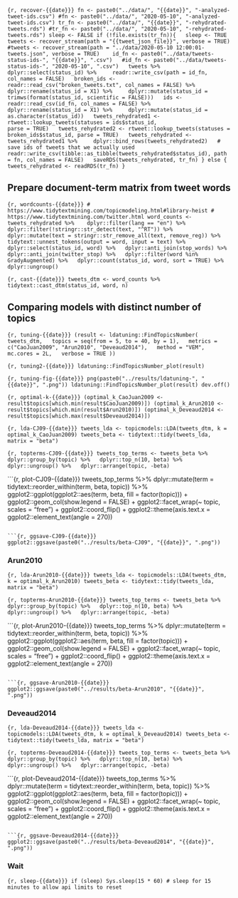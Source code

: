 

```{r, recover-{{date}}}
fn <- paste0("../data/", "{{date}}", "-analyzed-tweet-ids.csv")
#fn <- paste0("../data/", "2020-05-10", "-analyzed-tweet-ids.csv")
tr_fn <- paste0("../data/", "{{date}}", "-rehydrated-tweets.rds")
#tr_fn <- paste0("../data/", "2020-05-10", "-rehydrated-tweets.rds")
sleep <- FALSE
if (!file.exists(tr_fn)){
  sleep <- TRUE
  tweets <- recover_stream(path = "{{tweet_json_file}}", verbose = TRUE) 
  #tweets <- recover_stream(path = "../data/2020-05-10 12:00:01-tweets.json", verbose = TRUE) 
  id_fn <- paste0("../data/tweets-status-ids-", "{{date}}", ".csv")
  #id_fn <- paste0("../data/tweets-status-ids-", "2020-05-10", ".csv")
  tweets %>%
    dplyr::select(status_id) %>%
    readr::write_csv(path = id_fn, 
                     col_names = FALSE)
  broken_ids <- readr::read_csv("broken_tweets.txt", col_names = FALSE) %>%
    dplyr::rename(status_id = X1) %>%
    dplyr::mutate(status_id = trimws(format(status_id, scientific = FALSE)))
  ids <- readr::read_csv(id_fn, col_names = FALSE) %>%
    dplyr::rename(status_id = X1) %>%
    dplyr::mutate(status_id = as.character(status_id))
  tweets_rehydrated1 <- rtweet::lookup_tweets(statuses = ids$status_id, 
                                              parse = TRUE)
  tweets_rehydrated2 <- rtweet::lookup_tweets(statuses = broken_ids$status_id, parse = TRUE)
  tweets_rehydrated <- tweets_rehydrated1 %>%
    dplyr::bind_rows(tweets_rehydrated2)
  # save ids of tweets that we actually used
  readr::write_csv(tibble::as_tibble(tweets_rehydrated$status_id), path = fn, col_names = FALSE)
  saveRDS(tweets_rehydrated, tr_fn)
} else {
  tweets_rehydrated <- readRDS(tr_fn)
}
```


## Prepare document-term matrix from tweet words


```{r, wordcounts-{{date}}}
# https://www.tidytextmining.com/topicmodeling.html#library-heist
# https://www.tidytextmining.com/twitter.html
word_counts <- tweets_rehydrated %>% 
  dplyr::filter(lang == "en") %>%
  dplyr::filter(!stringr::str_detect(text, "^RT")) %>%
  dplyr::mutate(text = stringr::str_remove_all(text, remove_reg)) %>%
  tidytext::unnest_tokens(output = word, input = text) %>%
  dplyr::select(status_id, word) %>%
  dplyr::anti_join(stop_words) %>%
  dplyr::anti_join(twitter_stop) %>%
  dplyr::filter(word %in% GradyAugmented) %>%
  dplyr::count(status_id, word, sort = TRUE) %>%
  dplyr::ungroup()
```

```{r, cast-{{date}}}
tweets_dtm <- word_counts %>%
  tidytext::cast_dtm(status_id, word, n)
```




## Comparing models with distinct number of topics


```{r, tuning-{{date}}}
(result <- ldatuning::FindTopicsNumber(
  tweets_dtm,
  topics = seq(from = 5, to = 40, by = 1),
  metrics = c("CaoJuan2009", "Arun2010", "Deveaud2014"),
  method = "VEM",
  mc.cores = 2L,
  verbose = TRUE
))
```

```{r, tuning2-{{date}}}
ldatuning::FindTopicsNumber_plot(result)
```

```{r, tuning-fig-{{date}}}
png(paste0("../results/ldatuning-", "{{date}}", ".png"))
ldatuning::FindTopicsNumber_plot(result)
dev.off()
```

```{r, optimal-k-{{date}}}
(optimal_k_CaoJuan2009 <- result$topics[which.min(result$CaoJuan2009)])
(optimal_k_Arun2010 <- result$topics[which.min(result$Arun2010)])
(optimal_k_Deveaud2014 <- result$topics[which.max(result$Deveaud2014)])
```

```{r, lda-CJ09-{{date}}}
tweets_lda <- topicmodels::LDA(tweets_dtm, k = optimal_k_CaoJuan2009)
tweets_beta <- tidytext::tidy(tweets_lda, matrix = "beta")
```

```{r, topterms-CJ09-{{date}}}
tweets_top_terms <- tweets_beta %>%
  dplyr::group_by(topic) %>%
  dplyr::top_n(10, beta) %>%
  dplyr::ungroup() %>%
  dplyr::arrange(topic, -beta)
```

```{r, plot-CJ09-{{date}}}
tweets_top_terms %>%
  dplyr::mutate(term = tidytext::reorder_within(term, beta, topic)) %>%
  ggplot2::ggplot(ggplot2::aes(term, beta, fill = factor(topic))) +
  ggplot2::geom_col(show.legend = FALSE) +
  ggplot2::facet_wrap(~ topic, scales = "free") +
  ggplot2::coord_flip() + 
  ggplot2::theme(axis.text.x = ggplot2::element_text(angle = 270))

```

```{r, ggsave-CJ09-{{date}}}
ggplot2::ggsave(paste0("../results/beta-CJ09", "{{date}}", ".png"))
```

### Arun2010

```{r, lda-Arun2010-{{date}}}
tweets_lda <- topicmodels::LDA(tweets_dtm, k = optimal_k_Arun2010)
tweets_beta <- tidytext::tidy(tweets_lda, matrix = "beta")
```

```{r, topterms-Arun2010-{{date}}}
tweets_top_terms <- tweets_beta %>%
  dplyr::group_by(topic) %>%
  dplyr::top_n(10, beta) %>%
  dplyr::ungroup() %>%
  dplyr::arrange(topic, -beta)
```

```{r, plot-Arun2010-{{date}}}
tweets_top_terms %>%
  dplyr::mutate(term = tidytext::reorder_within(term, beta, topic)) %>%
  ggplot2::ggplot(ggplot2::aes(term, beta, fill = factor(topic))) +
  ggplot2::geom_col(show.legend = FALSE) +
  ggplot2::facet_wrap(~ topic, scales = "free") +
  ggplot2::coord_flip() + 
  ggplot2::theme(axis.text.x = ggplot2::element_text(angle = 270))

```

```{r, ggsave-Arun2010-{{date}}}
ggplot2::ggsave(paste0("../results/beta-Arun2010", "{{date}}", ".png"))
```

### Deveaud2014

```{r, lda-Deveaud2014-{{date}}}
tweets_lda <- topicmodels::LDA(tweets_dtm, k = optimal_k_Deveaud2014)
tweets_beta <- tidytext::tidy(tweets_lda, matrix = "beta")
```

```{r, topterms-Deveaud2014-{{date}}}
tweets_top_terms <- tweets_beta %>%
  dplyr::group_by(topic) %>%
  dplyr::top_n(10, beta) %>%
  dplyr::ungroup() %>%
  dplyr::arrange(topic, -beta)
```

```{r, plot-Deveaud2014-{{date}}}
tweets_top_terms %>%
  dplyr::mutate(term = tidytext::reorder_within(term, beta, topic)) %>%
  ggplot2::ggplot(ggplot2::aes(term, beta, fill = factor(topic))) +
  ggplot2::geom_col(show.legend = FALSE) +
  ggplot2::facet_wrap(~ topic, scales = "free") +
  ggplot2::coord_flip() + 
  ggplot2::theme(axis.text.x = ggplot2::element_text(angle = 270))

```

```{r, ggsave-Deveaud2014-{{date}}}
ggplot2::ggsave(paste0("../results/beta-Deveaud2014", "{{date}}", ".png"))
```



### Wait

```{r, sleep-{{date}}}
if (sleep) Sys.sleep(15 * 60) # sleep for 15 minutes to allow api limits to reset
```

